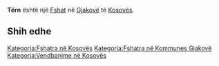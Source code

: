 {{Fshat në Kosovës
 | Emri                = Tërn
| sqi_N_name = Tërn
| sqi_N_FULL_NAME_RO = Tërn
| sqi_N_FULL_NAME_ND_RO = Tern
| sqi_N_SORT_NAME_RG = TERN
| sqi_N_FULL_NAME_RG = Tërn
| sqi_N_FULL_NAME_ND_RG = Tern
| sqi_V_name = Tërna
| sqi_V_FULL_NAME_RO = Tërna Tërrn
| sqi_V_FULL_NAME_ND_RO = Terna Terrn
| sqi_V_SORT_NAME_RG = TERNA TERRN
| sqi_V_FULL_NAME_RG = Tërna Tërrn
| sqi_V_FULL_NAME_ND_RG = Terna Terrn
| srp_N_name = Trn
| srp_N_FULL_NAME_RO = Trn
| srp_N_FULL_NAME_ND_RO = Trn
| srp_N_SORT_NAME_RG = TRN
| srp_N_FULL_NAME_RG = Trn
| srp_N_FULL_NAME_ND_RG = Trn
| srp_NS_name = Трн
| srp_NS_FULL_NAME_RO = Трн
| srp_NS_FULL_NAME_ND_RO = Трн
| srp_NS_SORT_NAME_RG = ТРН
| srp_NS_FULL_NAME_RG = Трн
| srp_NS_FULL_NAME_ND_RG = Трн

 | Emri (Rasa dhanore) = 
 | Figura              = 
 | Shteti              = Kosovo
 | Komuna              = Gjakovë
 | Kodi postar         = 
 | Sipërfaqja          = 

 | Popullsia           = 

 | Regj. i popullsisë  = 
 | Dend. e popullsisë  = 
 | Faqja zyrtare       = 
 <!--- Koordinatat ----> 
 | Gjerësia            = 42.442778
 | Gjatësia            = 21.129444
 | Lartësia            = 
}}
'''Tërn''' është një [[Fshat]] në [[Gjakovë]] të [[Kosovës]].

<!-- == Gjeografia == -->
<!-- == Historia == -->
<!-- == Demografia == -->
== Shih edhe ==
{{Komuna Gjakovë}}
{{Kosovo-Administrata-Cung}}

[[Kategoria:Fshatra në Kosovës]]
[[Kategoria:Fshatra në Kommunes Gjakovë]]
[[Kategoria:Vendbanime në Kosovës]]